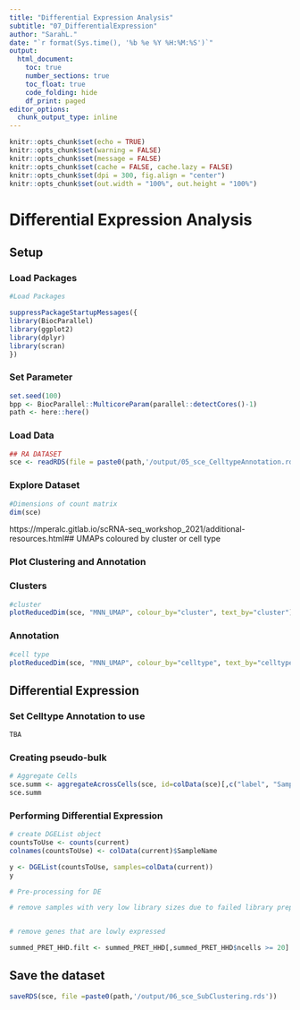 ```yaml
---
title: "Differential Expression Analysis"
subtitle: "07_DifferentialExpression"
author: "SarahL."
date: "`r format(Sys.time(), '%b %e %Y %H:%M:%S')`"
output: 
  html_document:
    toc: true
    number_sections: true   
    toc_float: true
    code_folding: hide
    df_print: paged
editor_options:
  chunk_output_type: inline
---
```


```r
knitr::opts_chunk$set(echo = TRUE)
knitr::opts_chunk$set(warning = FALSE)
knitr::opts_chunk$set(message = FALSE)
knitr::opts_chunk$set(cache = FALSE, cache.lazy = FALSE)
knitr::opts_chunk$set(dpi = 300, fig.align = "center")
knitr::opts_chunk$set(out.width = "100%", out.height = "100%")
```


# Differential Expression Analysis

## Setup

### Load Packages

```r
#Load Packages

suppressPackageStartupMessages({
library(BiocParallel)
library(ggplot2)
library(dplyr)
library(scran)
})

```

### Set Parameter

```r
set.seed(100)
bpp <- BiocParallel::MulticoreParam(parallel::detectCores()-1)
path <- here::here()
```


### Load Data

```r
## RA DATASET
sce <- readRDS(file = paste0(path,'/output/05_sce_CelltypeAnnotation.rds'))

```


### Explore Dataset

```r
#Dimensions of count matrix
dim(sce)
```

https://mperalc.gitlab.io/scRNA-seq_workshop_2021/additional-resources.html## UMAPs coloured by cluster or cell type

### Plot Clustering and Annotation {.tabset}

### Clusters

```r
#cluster
plotReducedDim(sce, "MNN_UMAP", colour_by="cluster", text_by="cluster") +labs(title="UMAP colored by clusters",subtitle = "UMAP of all integrated datasets")

```

### Annotation

```r
#cell type
plotReducedDim(sce, "MNN_UMAP", colour_by="celltype", text_by="celltype") +labs(title="UMAP colored by Cell type ",subtitle = "UMAP of all integrated datasets")

```


## Differential Expression

### Set Celltype Annotation to use

```r
TBA
```

### Creating pseudo-bulk

```r
# Aggregate Cells
sce.summ <- aggregateAcrossCells(sce, id=colData(sce)[,c("label", "SampleName")])
sce.summ
```

### Performing Differential Expression

```r
# create DGEList object
countsToUse <- counts(current)
colnames(countsToUse) <- colData(current)$SampleName

y <- DGEList(countsToUse, samples=colData(current))
y
```

```r
# Pre-processing for DE

# remove samples with very low library sizes due to failed library preparation or sequencing -remove combinations containing fewer than 20 cells


# remove genes that are lowly expressed

summed_PRET_HHD.filt <- summed_PRET_HHD[,summed_PRET_HHD$ncells >= 20]

```


## Save the dataset

```r
saveRDS(sce, file =paste0(path,'/output/06_sce_SubClustering.rds'))
```
